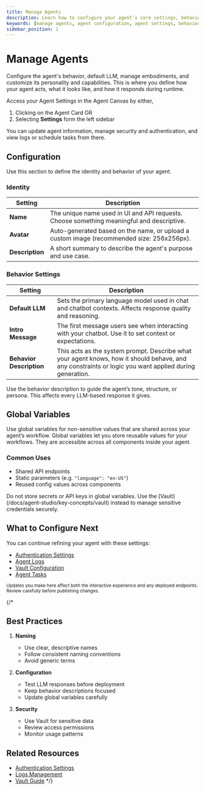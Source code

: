 ```yaml
---
title: Manage Agents
description: Learn how to configure your agent’s core settings, behavior, and shared variables from the Agent Settings page.
keywords: [manage agents, agent configuration, agent settings, behavior, avatar, intro message, global variables]
sidebar_position: 1
---
```


# Manage Agents

Configure the agent's behavior, default LLM, manage embodiments, and customize its personality and capabilities. This is where you define how your agent acts, what it looks like, and how it responds during runtime.

<Arcade src="https://demo.arcade.software/SlE2b4llRxs1HP7PNwqP?embed&embed_mobile=tab&embed_desktop=inline&show_copy_link=true" title="Agent Overview | SmythOS" />

Access your Agent Settings in the Agent Canvas by either, 
1. Clicking on the Agent Card OR
2. Selecting **Settings** form the left sidebar

You can update agent information, manage security and authentication, and view logs or schedule tasks from there.

<Spacer size="md" />

## Configuration

Use this section to define the identity and behavior of your agent.

### Identity

| Setting | Description |
|--------|-------------|
| **Name** | The unique name used in UI and API requests. Choose something meaningful and descriptive. |
| **Avatar** | Auto-generated based on the name, or upload a custom image (recommended size: 256x256px). |
| **Description** | A short summary to describe the agent's purpose and use case. |

<Spacer size="md" />

### Behavior Settings

| Setting | Description |
|--------|-------------|
| **Default LLM** | Sets the primary language model used in chat and chatbot contexts. Affects response quality and reasoning. |
| **Intro Message** | The first message users see when interacting with your chatbot. Use it to set context or expectations. |
| **Behavior Description** | This acts as the system prompt. Describe what your agent knows, how it should behave, and any constraints or logic you want applied during generation. |

<InfoCallout>
Use the behavior description to guide the agent’s tone, structure, or persona. This affects every LLM-based response it gives.
</InfoCallout>

<Spacer size="md" />

## Global Variables
<TipCallout>
Use global variables for non-sensitive values that are shared across your agent’s workflow.
</TipCallout>
Global variables let you store reusable values for your workflows. They are accessible across all components inside your agent.

### Common Uses

- Shared API endpoints  
- Static parameters (e.g. `"language": "en-US"`)  
- Reused config values across components

<WarningCallout title="Use Vault for Secrets">
Do not store secrets or API keys in global variables. Use the [Vault](/docs/agent-studio/key-concepts/vault) instead to manage sensitive credentials securely.
</WarningCallout>

<Spacer size="md" />

## What to Configure Next

You can continue refining your agent with these settings:

- [Authentication Settings](/docs/agent-studio/agent-settings/authentication)  
- [Agent Logs](/docs/agent-studio/manage-agents/logs)  
- [Vault Configuration](/docs/agent-studio/key-concepts/vault)  
- [Agent Tasks](/docs/agent-studio/build-agents/agent-tasks)

<Spacer size="md" />

<small>
Updates you make here affect both the interactive experience and any deployed endpoints. Review carefully before publishing changes.
</small>

{/*
## Best Practices

1. **Naming**
   - Use clear, descriptive names
   - Follow consistent naming conventions
   - Avoid generic terms

2. **Configuration**
   - Test LLM responses before deployment
   - Keep behavior descriptions focused
   - Update global variables carefully

3. **Security**
   - Use Vault for sensitive data
   - Review access permissions
   - Monitor usage patterns

## Related Resources
- [Authentication Settings](/docs/agent-studio/agent-settings/authentication)
- [Logs Management](/docs/agent-studio/manage-agents/logs)
- [Vault Guide](/docs/agent-studio/key-concepts/vault)
*/}